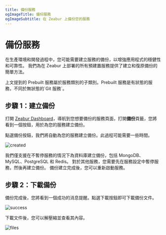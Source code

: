 ```yaml
---
title: 備份服務
ogImageTitle: 備份服務
ogImageSubtitle: 在 Zeabur 上備份您的服務
---
```


# 備份服務
在生產環境和開發過程中，您可能需要建立服務的備份，以增強應用程式的穩健性和可靠性。
我們為在 Zeabur 上部署的所有預建置服務提供了建立和復原備份的簡單方法。

<Callout>
    上文提到的 Prebuilt 服務屬於服務類別的子類別。Prebuilt 服務是有狀態的服務，不同於無狀態的`Git 服務`。
</Callout>

## 步驟 1：建立備份

打開 [Zeabur Dashboard](https://dash.zeabur.com)，導航到您想要備份的服務頁面，打開**備份**頁籤，您將看到一個按鈕，用於為您的服務建立備份。

點選備份按鈕，我們將自動為您的服務建立備份。此過程可能需要一些時間。

![created](/deploy/backup/backup-created.png)

<Callout>
    我們僅支援在不暫停服務的情況下為資料庫建立備份，包括 MongoDB、MySQL、PostgreSQL 和 Redis。
    對於其他服務，您需要先在服務設定中暫停服務，然後再建立備份。
    備份建立完成後，您可以重新啟動服務。
</Callout>

## 步驟 2：下載備份

備份完成後，您將看到一個成功的消息提醒。點選下載按鈕即可下載備份文件。

![success](/deploy/backup/backup-success.png)

下載文件後，您可以解壓縮並查看其內容。

![files](/deploy/backup/backup-files.png)
